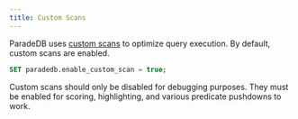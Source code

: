 ```yaml
---
title: Custom Scans
---
```


ParadeDB uses [custom scans](https://www.postgresql.org/docs/current/custom-scan.html)
to optimize query execution. By default, custom scans are enabled.

```sql
SET paradedb.enable_custom_scan = true;
```

Custom scans should only be disabled for debugging purposes. They must be enabled for scoring, highlighting,
and various predicate pushdowns to work.
